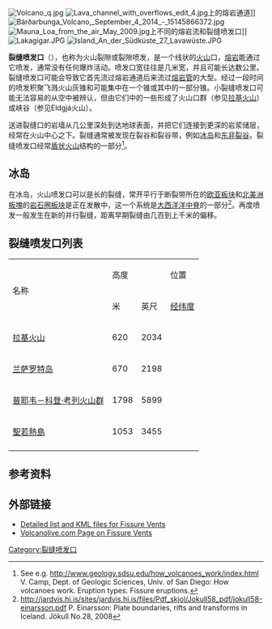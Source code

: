 {{Expand|time=2018-04-06T11:39:01+00:00}}
[[File:Volcano_q.jpg|thumb]]
[[File:Lava_channel_with_overflows_edit_4.jpg|thumb]]上的熔岩通道]]
[[File:Bárðarbunga_Volcano,_September_4_2014_-_15145866372.jpg|thumb]]
[[File:Mauna_Loa_from_the_air_May_2009.jpg|thumb]]上不同的熔岩流和裂缝喷发口]]
[[File:Lakagigar.JPG|thumbnail]]
[[File:Island_An_der_Südküste_27_Lavawüste.JPG|thumbnail]]

'''裂缝喷发口'''（{{lang-en|Fissure vent}}），也称为火山裂隙或裂隙喷发，是一个线状的[[火山|火山]]口，[[熔岩|熔岩]]能通过它喷发，通常没有任何爆炸活动。喷发口宽往往是几米宽，并且可能长达数公里。裂缝喷发口可能会导致它首先流过熔岩通道后来流过[[熔岩管|熔岩管]]的大型{{le|溢流玄武岩|Flood basalt}}。经过一段时间的喷发积聚飞溅火山灰锥和可能集中在一个锥或其中的一部分锥。小裂缝喷发口可能无法容易的从空中被辨认，但由它们中的一些形成了火山口群（参见[[拉基火山|拉基火山]]）或峡谷（参见Eldgjá火山）。

送进裂缝口的岩墙从几公里深处到达地球表面，并把它们连接到更深的岩浆储层，经常在火山中心之下。裂缝通常被发现在裂谷和裂谷带，例如[[冰岛|冰岛]]和[[东非裂谷|东非裂谷]]。裂缝喷发口经常[[盾状火山|盾状火山]]结构的一部分<ref>See e.g. http://www.geology.sdsu.edu/how_volcanoes_work/index.html {{Wayback|url=http://www.geology.sdsu.edu/how_volcanoes_work/index.html |date=20180228090151 }}  V. Camp, Dept. of Geologic Sciences, Univ. of San Diego: How volcanoes work. Eruption types. Fissure eruptions.</ref>。

== 冰岛 ==
在冰岛，火山喷发口可以是长的裂缝，常开平行于断裂带所在的[[歐亞大陸板塊|欧亚板块]]和[[北美洲板塊|北美洲板塊]]的[[岩石圈|岩石圈]][[板块构造论|板块]]是正在发散中，这一个系统是[[大西洋洋中脊|大西洋洋中脊]]的一部分<ref>http://jardvis.hi.is/sites/jardvis.hi.is/files/Pdf_skjol/Jokull58_pdf/jokull58-einarsson.pdf {{Wayback|url=http://jardvis.hi.is/sites/jardvis.hi.is/files/Pdf_skjol/Jokull58_pdf/jokull58-einarsson.pdf |date=20171118113203 }}  P. Einarsson: Plate boundaries, rifts and transforms in Iceland. Jökull No.28, 2008</ref>。再度喷发一般发生在新的并行裂缝，距离早期裂缝由几百到上千米的偏移。

== 裂缝喷发口列表 ==
{| class="wikitable sortable" 
|- align="center" bgcolor="cccccc" style="font-weight:bold;"
| rowspan="2"|名称||colspan ="2"|高度||位置||rowspan="2"|上一次喷发
|- align="center" bgcolor="cccccc" style="font-weight:bold;"
| 米||英尺||[[经纬度|经纬度]]
|- align="right"
| align="left"| {{flagicon|Iceland}} [[拉基火山|拉基火山]] || 620|| 2034|| {{coord|64.07|N|18.23|W|type:mountain|name=Laki}} || 1783年
|- align="right"
| align="left"| {{flagicon|Spain}} [[兰萨罗特岛|兰萨罗特岛]] || 670|| 2198|| {{coord|29.03|N|13.63|W|type:mountain|name=Lanzarote}} || 1824年
|- align="right"
| align="left"| {{flagicon|Chile}} [[普耶韦火山|普耶韦－科登·考列火山群]] || 1798|| 5899|| {{coord|40.46|S|72.25|W|type:mountain|name=Cordón Caulle}} || {{le|2011年普耶韦－科登·考列喷发|2011 Puyehue-Cordón Caulle eruption|2011年}}
|- align="right"
| align="left"| {{flagicon|Portugal}} [[聖若熱島|聖若熱島]] || 1053|| 3455|| {{coord|38.65|N|28.08|W|type:mountain|name=São Jorge Island}} || 1907年
|- align="right"
|}

==参考资料==
{{reflist}}

==外部链接==
{{Commons category|Eruption fissures}}
*[https://web.archive.org/web/20111019131319/http://www.volcanodb.com/volcanoes/Fissure-Vent/ Detailed list and KML files for Fissure Vents]
*[http://www.volcanolive.com/fissurevent.html Volcanolive.com Page on Fissure Vents]{{Wayback|url=http://www.volcanolive.com/fissurevent.html |date=20161105055838 }}

{{火山}}

[[Category:裂缝喷发口|Category:裂缝喷发口]]